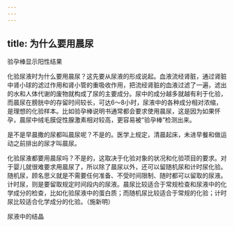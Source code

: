 ```yaml
---
---
---
```

title: 为什么要用晨尿
---




验孕棒显示阳性结果



化验尿液时为什么要用晨尿？这先要从尿液的形成说起。血液流经肾脏，通过肾脏中肾小球的滤过作用和肾小管的重吸收作用，把流经肾脏的血液过滤了一遍，滤出的水和人体代谢的废物就构成了尿的主要成分。尿中的成分越多就越有利于化验，而晨尿在膀胱中的存留时间较长，可达6～8小时，尿液中的各种成分相对浓缩，是理想的化验样本。比如验孕棒说明书通常都会要求使用晨尿，这是因为如果怀孕，晨尿中绒毛膜促性腺激素相对较高，更容易被“验孕棒”检测出来。

是不是早晨撒的尿都叫晨尿呢？不是的。医学上规定，清晨起床，未进早餐和做运动之前排出的尿才叫晨尿。

化验尿液都要用晨尿吗？不是的，这取决于化验对象的状况和化验项目的要求。对于婴儿就很难要求用晨尿了，所以除了晨尿以外，还可以留随机尿和计时尿化验。随机尿，顾名思义就是不需要任何准备、不受时间限制、随时都可以留取的尿液。计时尿，则是要留取规定时间段内的尿液。晨尿比较适合于常规检查和尿液中的化学成分的检查，比如化验尿液中的蛋白质；而随机尿比较适合于常规的化验；计时尿比较适合化学成分的化验。（施新明）

尿液中的结晶
